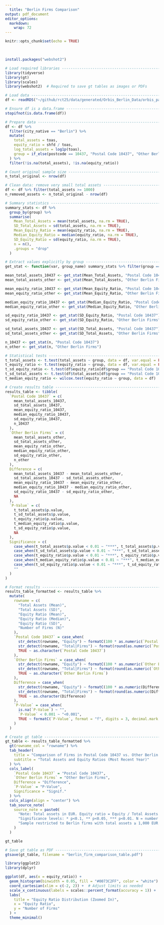 ---
  title: "Berlin Firms Comparison"
output: pdf_document
editor_options: 
  markdown: 
    wrap: 72
---

```{r setup, include=FALSE}
knitr::opts_chunk$set(echo = TRUE) 
```

\

```{r}
install.packages("webshot2")
```

```{r}

# Load required libraries ----------------------------------------------------
library(tidyverse)
library(gt)
library(scales)
library(webshot2)  # Required to save gt tables as images or PDFs

# Load data ------------------------------------------------------------------
df <- readRDS("~/github/rct25/data/generated/Orbis_Berlin_Data/orbis_panel_berlin.rds")

# Ensure df is a data.frame --------------------------------------------------
stopifnot(is.data.frame(df))

# Prepare data ---------------------------------------------------------------
df <- df %>%
  filter(city_native == "Berlin") %>%
  mutate(
    total_assets = toas,
    equity_ratio = shfd / toas,
    log_total_assets = log1p(toas),
    group = if_else(postcode == 10437, "Postal Code 10437", "Other Berlin Firms")
  ) %>%
  filter(!is.na(total_assets), !is.na(equity_ratio))

# Count original sample size -------------------------------------------------
n_total_original <- nrow(df)

# Clean data: remove very small total assets ---------------------------------
df <- df %>% filter(total_assets >= 1000)
n_removed_assets <- n_total_original - nrow(df)

# Summary statistics ---------------------------------------------------------
summary_stats <- df %>%
  group_by(group) %>%
  summarise(
    Mean_Total_Assets = mean(total_assets, na.rm = TRUE),
    SD_Total_Assets = sd(total_assets, na.rm = TRUE),
    Mean_Equity_Ratio = mean(equity_ratio, na.rm = TRUE),
    Median_Equity_Ratio = median(equity_ratio, na.rm = TRUE),
    SD_Equity_Ratio = sd(equity_ratio, na.rm = TRUE),
    n = n(),
    .groups = "drop"
  )

# Extract values explicitly by group ------------------------------------------
get_stat <- function(var, group_name) summary_stats %>% filter(group == group_name) %>% pull({{ var }})

mean_total_assets_10437 <- get_stat(Mean_Total_Assets, "Postal Code 10437")
mean_total_assets_other <- get_stat(Mean_Total_Assets, "Other Berlin Firms")

mean_equity_ratio_10437 <- get_stat(Mean_Equity_Ratio, "Postal Code 10437")
mean_equity_ratio_other <- get_stat(Mean_Equity_Ratio, "Other Berlin Firms")

median_equity_ratio_10437 <- get_stat(Median_Equity_Ratio, "Postal Code 10437")
median_equity_ratio_other <- get_stat(Median_Equity_Ratio, "Other Berlin Firms")

sd_equity_ratio_10437 <- get_stat(SD_Equity_Ratio, "Postal Code 10437")
sd_equity_ratio_other <- get_stat(SD_Equity_Ratio, "Other Berlin Firms")

sd_total_assets_10437 <- get_stat(SD_Total_Assets, "Postal Code 10437")
sd_total_assets_other <- get_stat(SD_Total_Assets, "Other Berlin Firms")

n_10437 <- get_stat(n, "Postal Code 10437")
n_other <- get_stat(n, "Other Berlin Firms")

# Statistical tests ----------------------------------------------------------
t_total_assets <- t.test(total_assets ~ group, data = df, var.equal = FALSE)
t_equity_ratio <- t.test(equity_ratio ~ group, data = df, var.equal = FALSE)
t_sd_equity_ratio <- t.test(df$equity_ratio[df$group == "Postal Code 10437"], df$equity_ratio[df$group != "Postal Code 10437"], var.equal = FALSE)
t_sd_total_assets <- t.test(df$total_assets[df$group == "Postal Code 10437"], df$total_assets[df$group != "Postal Code 10437"], var.equal = FALSE)
t_median_equity_ratio <- wilcox.test(equity_ratio ~ group, data = df)

# Create results table -------------------------------------------------------
results_table <- tibble(
  `Postal Code 10437` = c(
    mean_total_assets_10437,
    sd_total_assets_10437,
    mean_equity_ratio_10437,
    median_equity_ratio_10437,
    sd_equity_ratio_10437,
    n_10437
  ),
  `Other Berlin Firms` = c(
    mean_total_assets_other,
    sd_total_assets_other,
    mean_equity_ratio_other,
    median_equity_ratio_other,
    sd_equity_ratio_other,
    n_other
  ),
  Difference = c(
    mean_total_assets_10437 - mean_total_assets_other,
    sd_total_assets_10437 - sd_total_assets_other,
    mean_equity_ratio_10437 - mean_equity_ratio_other,
    median_equity_ratio_10437 - median_equity_ratio_other,
    sd_equity_ratio_10437 - sd_equity_ratio_other,
    NA
  ),
  `P-Value` = c(
    t_total_assets$p.value,
    t_sd_total_assets$p.value,
    t_equity_ratio$p.value,
    t_median_equity_ratio$p.value,
    t_sd_equity_ratio$p.value,
    NA
  ),
  Significance = c(
    case_when(t_total_assets$p.value < 0.01 ~ "***", t_total_assets$p.value < 0.05 ~ "**", t_total_assets$p.value < 0.1 ~ "*", TRUE ~ ""),
    case_when(t_sd_total_assets$p.value < 0.01 ~ "***", t_sd_total_assets$p.value < 0.05 ~ "**", t_sd_total_assets$p.value < 0.1 ~ "*", TRUE ~ ""),
    case_when(t_equity_ratio$p.value < 0.01 ~ "***", t_equity_ratio$p.value < 0.05 ~ "**", t_equity_ratio$p.value < 0.1 ~ "*", TRUE ~ ""),
    case_when(t_median_equity_ratio$p.value < 0.01 ~ "***", t_median_equity_ratio$p.value < 0.05 ~ "**", t_median_equity_ratio$p.value < 0.1 ~ "*", TRUE ~ ""),
    case_when(t_sd_equity_ratio$p.value < 0.01 ~ "***", t_sd_equity_ratio$p.value < 0.05 ~ "**", t_sd_equity_ratio$p.value < 0.1 ~ "*", TRUE ~ ""),
    ""
  )
)

# Format results -------------------------------------------------------------
results_table_formatted <- results_table %>%
  mutate(
    rowname = c(
      "Total Assets (Mean)",
      "Total Assets (SD)",
      "Equity Ratio (Mean)",
      "Equity Ratio (Median)",
      "Equity Ratio (SD)",
      "Number of Firms (N)"
    ),
    `Postal Code 10437` = case_when(
      str_detect(rowname, "Equity") ~ formatC(100 * as.numeric(`Postal Code 10437`), format = "f", digits = 2, big.mark = ".", decimal.mark = ",") %>% paste0("%"),
      str_detect(rowname, "Total|Firms") ~ format(round(as.numeric(`Postal Code 10437`), 0), big.mark = ".", decimal.mark = ",", scientific = FALSE),
      TRUE ~ as.character(`Postal Code 10437`)
    ),
    `Other Berlin Firms` = case_when(
      str_detect(rowname, "Equity") ~ formatC(100 * as.numeric(`Other Berlin Firms`), format = "f", digits = 2, big.mark = ".", decimal.mark = ",") %>% paste0("%"),
      str_detect(rowname, "Total|Firms") ~ format(round(as.numeric(`Other Berlin Firms`), 0), big.mark = ".", decimal.mark = ",", scientific = FALSE),
      TRUE ~ as.character(`Other Berlin Firms`)
    ),
    Difference = case_when(
      str_detect(rowname, "Equity") ~ formatC(100 * as.numeric(Difference), format = "f", digits = 2, big.mark = ".", decimal.mark = ",") %>% paste0("%"),
      str_detect(rowname, "Total|Firms") ~ format(round(as.numeric(Difference), 0), big.mark = ".", decimal.mark = ",", scientific = FALSE),
      TRUE ~ as.character(Difference)
    ),
    `P-Value` = case_when(
      is.na(`P-Value`) ~ "",
      `P-Value` < 0.001 ~ "<0.001",
      TRUE ~ formatC(`P-Value`, format = "f", digits = 3, decimal.mark = ",")
    )
  )

# Create gt table ------------------------------------------------------------
gt_table <- results_table_formatted %>%
  gt(rowname_col = "rowname") %>%
  tab_header(
    title = "Comparison of Firms in Postal Code 10437 vs. Other Berlin Firms",
    subtitle = "Total Assets and Equity Ratios (Most Recent Year)"
  ) %>%
  cols_label(
    `Postal Code 10437` = "Postal Code 10437",
    `Other Berlin Firms` = "Other Berlin Firms",
    Difference = "Difference",
    `P-Value` = "P-Value",
    Significance = "Signif."
  ) %>%
  cols_align(align = "center") %>%
  tab_source_note(
    source_note = paste0(
      "Note: Total assets in EUR. Equity ratio = Equity / Total Assets. P-values from Welch’s t-test (means, SDs) and Wilcoxon rank-sum test (medians). ",
      "Significance levels: * p<0.1, ** p<0.05, *** p<0.01. N = number of firms per group. All p-values <0.001 reported as <0.001. ",
      "Sample restricted to Berlin firms with total assets ≥ 1,000 EUR (", n_removed_assets, " excluded)."
    )
  )

gt_table

# Save gt table as PDF --------------------------------------------------------
gtsave(gt_table, filename = "berlin_firm_comparison_table.pdf")

```

```{r}
library(ggplot2)
library(dplyr)

ggplot(df, aes(x = equity_ratio)) +
  geom_histogram(binwidth = 0.05, fill = "#0073C2FF", color = "white") +
  coord_cartesian(xlim = c(-2, 2)) +  # Adjust limits as needed
  scale_x_continuous(labels = scales::percent_format(accuracy = 1)) +
  labs(
    title = "Equity Ratio Distribution (Zoomed In)",
    x = "Equity Ratio",
    y = "Number of Firms"
  ) +
  theme_minimal()

```
